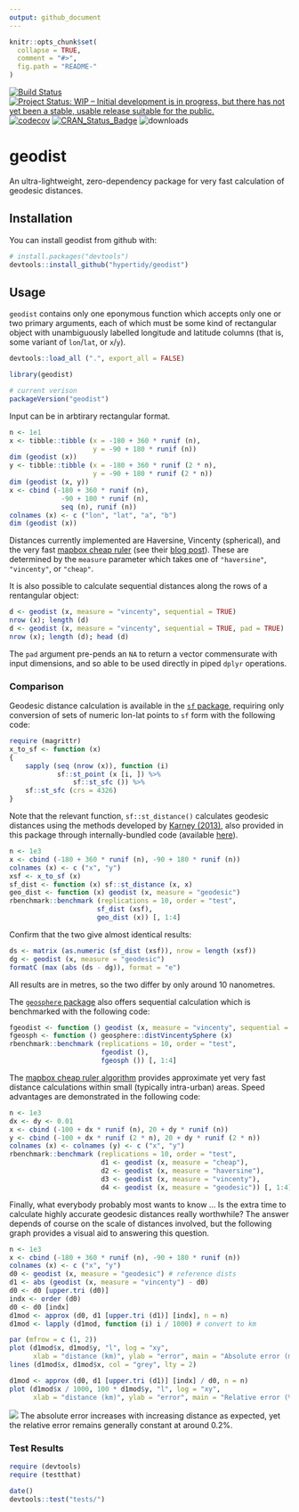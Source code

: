 ```yaml
---
output: github_document
---
```


<!-- README.md is generated from README.Rmd. Please edit that file -->

```r
knitr::opts_chunk$set(
  collapse = TRUE,
  comment = "#>",
  fig.path = "README-"
)
```

[![Build Status](https://travis-ci.org/hypertidy/geodist.svg)](https://travis-ci.org/hypertidy/geodist) 
[![Project Status: WIP – Initial development is in progress, but there has not yet been a stable, usable release suitable for the public.](http://www.repostatus.org/badges/latest/wip.svg)](http://www.repostatus.org/#wip)
[![codecov](https://codecov.io/gh/hypertidy/geodist/branch/master/graph/badge.svg)](https://codecov.io/gh/hypertidy/geodist)
[![CRAN_Status_Badge](http://www.r-pkg.org/badges/version/geodist)](http://cran.r-project.org/web/packages/geodist) 
![downloads](http://cranlogs.r-pkg.org/badges/grand-total/geodist)

# geodist

An ultra-lightweight, zero-dependency package for very fast calculation of
geodesic distances.

## Installation

You can install geodist from github with:

```r
# install.packages("devtools")
devtools::install_github("hypertidy/geodist")
```

## Usage

`geodist` contains only one eponymous function which accepts only one or two
primary arguments, each of which must be some kind of rectangular object with
unambiguously labelled longitude and latitude columns (that is, some variant of
`lon`/`lat`, or `x`/`y`).

```r
devtools::load_all (".", export_all = FALSE)
```
```r
library(geodist)
```
```r
# current verison
packageVersion("geodist")
```

Input can be in arbtirary rectangular format.

```r
n <- 1e1
x <- tibble::tibble (x = -180 + 360 * runif (n),
                     y = -90 + 180 * runif (n))
dim (geodist (x))
y <- tibble::tibble (x = -180 + 360 * runif (2 * n),
                     y = -90 + 180 * runif (2 * n))
dim (geodist (x, y))
x <- cbind (-180 + 360 * runif (n),
             -90 + 100 * runif (n),
             seq (n), runif (n))
colnames (x) <- c ("lon", "lat", "a", "b")
dim (geodist (x))
```
Distances currently implemented are Haversine, Vincenty (spherical), and the very
fast [mapbox cheap
ruler](https://github.com/mapbox/cheap-ruler-cpp/blob/master/include/mapbox/cheap_ruler.hpp)
(see their [blog
post](https://blog.mapbox.com/fast-geodesic-approximations-with-cheap-ruler-106f229ad016)).
These are determined by the `measure` parameter which takes one of
`"haversine"`, `"vincenty"`, or `"cheap"`.

It is also possible to calculate sequential distances along the rows of a
rentangular object:
```r
d <- geodist (x, measure = "vincenty", sequential = TRUE)
nrow (x); length (d)
d <- geodist (x, measure = "vincenty", sequential = TRUE, pad = TRUE)
nrow (x); length (d); head (d)
```
The `pad` argument pre-pends an `NA` to return a vector commensurate with input
dimensions, and so able to be used directly in piped `dplyr` operations.

### Comparison

Geodesic distance calculation is available in the [`sf`
package](https://cran.r-project.org/package=sf), requiring only conversion of
sets of numeric lon-lat points to `sf` form with the following code:
```r
require (magrittr)
x_to_sf <- function (x)
{
    sapply (seq (nrow (x)), function (i)
            sf::st_point (x [i, ]) %>%
                sf::st_sfc ()) %>%
    sf::st_sfc (crs = 4326)
}
```
Note that the relevant function, `sf::st_distance()` calculates geodesic
distances using the methods developed by [Karney
(2013)](https://link.springer.com/content/pdf/10.1007/s00190-012-0578-z.pdf),
also provided in this package through internally-bundled code (available
[here](https://geographiclib.sourceforge.io/geod.html)).

```r
n <- 1e3
x <- cbind (-180 + 360 * runif (n), -90 + 180 * runif (n))
colnames (x) <- c ("x", "y")
xsf <- x_to_sf (x)
sf_dist <- function (x) sf::st_distance (x, x)
geo_dist <- function (x) geodist (x, measure = "geodesic")
rbenchmark::benchmark (replications = 10, order = "test",
                      sf_dist (xsf),
                      geo_dist (x)) [, 1:4]
```
Confirm that the two give almost identical results:
```r
ds <- matrix (as.numeric (sf_dist (xsf)), nrow = length (xsf))
dg <- geodist (x, measure = "geodesic")
formatC (max (abs (ds - dg)), format = "e")
```
All results are in metres, so the two differ by only around 10 nanometres.

The [`geosphere` package](https://cran.r-project.org/package=geosphere) also
offers sequential calculation which is benchmarked with the following code:
```r
fgeodist <- function () geodist (x, measure = "vincenty", sequential = TRUE)
fgeosph <- function () geosphere::distVincentySphere (x)
rbenchmark::benchmark (replications = 10, order = "test",
                       fgeodist (),
                       fgeosph ()) [, 1:4]
```


The [mapbox cheap ruler
algorithm](https://github.com/mapbox/cheap-ruler-cpp) provides approximate yet
very fast distance calculations within small (typically intra-urban) areas.
Speed advantages are demonstrated in the following code:
```r
n <- 1e3
dx <- dy <- 0.01
x <- cbind (-100 + dx * runif (n), 20 + dy * runif (n))
y <- cbind (-100 + dx * runif (2 * n), 20 + dy * runif (2 * n))
colnames (x) <- colnames (y) <- c ("x", "y")
rbenchmark::benchmark (replications = 10, order = "test",
                       d1 <- geodist (x, measure = "cheap"),
                       d2 <- geodist (x, measure = "haversine"),
                       d3 <- geodist (x, measure = "vincenty"),
                       d4 <- geodist (x, measure = "geodesic")) [, 1:4]
```

Finally, what everybody probably most wants to know ... Is the extra time to
calculate highly accurate geodesic distances really worthwhile? The answer
depends of course on the scale of distances involved, but the following graph
provides a visual aid to answering this question.
```r
n <- 1e3
x <- cbind (-180 + 360 * runif (n), -90 + 180 * runif (n))
colnames (x) <- c ("x", "y")
d0 <- geodist (x, measure = "geodesic") # reference dists
d1 <- abs (geodist (x, measure = "vincenty") - d0)
d0 <- d0 [upper.tri (d0)]
indx <- order (d0)
d0 <- d0 [indx]
d1mod <- approx (d0, d1 [upper.tri (d1)] [indx], n = n)
d1mod <- lapply (d1mod, function (i) i / 1000) # convert to km

par (mfrow = c (1, 2))
plot (d1mod$x, d1mod$y, "l", log = "xy",
      xlab = "distance (km)", ylab = "error", main = "Absolute error (m)")
lines (d1mod$x, d1mod$x, col = "grey", lty = 2)

d1mod <- approx (d0, d1 [upper.tri (d1)] [indx] / d0, n = n)
plot (d1mod$x / 1000, 100 * d1mod$y, "l", log = "xy",
      xlab = "distance (km)", ylab = "error", main = "Relative error (%)")
```
![](fig/README-plot-1.png")
The absolute error increases with increasing distance as expected, yet the
relative error remains generally constant at around 0.2%.



### Test Results

```r
require (devtools)
require (testthat)
```

```r
date()
devtools::test("tests/")
```
